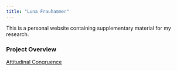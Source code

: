 ```yaml
---
title: "Luna Frauhammer"
---
```

 
This is a personal website containing supplementary material for my research. 

### Project Overview

[Attitudinal Congruence](https://agltf.github.io/Attitudinal-Congruence/)

